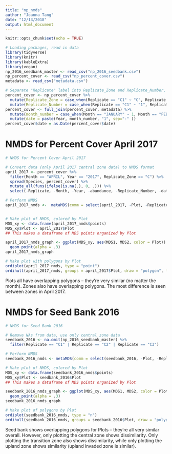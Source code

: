 ```yaml
---
title: "np_nmds"
author: "Joanna Tang"
date: "12/13/2018"
output: html_document
---
```


```r
knitr::opts_chunk$set(echo = TRUE)
```

```r

# Loading packages, read in data
library(tidyverse)
library(knitr)
library(kableExtra)
library(vegan)
np_2016_seedbank_master <- read_csv("np_2016_seedbank.csv")
np_percent_cover <- read_csv("np_percent_cover.csv")
metadata <- read_csv("metadata.csv")

```

```r

# Separate "Replicate" label into Replicate_Zone and Replicate_Number, join with species metadata, convert month and year to "date" column
percent_cover <- np_percent_cover %>% 
  mutate(Replicate_Zone = case_when(Replicate == "C1" ~ "C", Replicate == "C2" ~ "C", Replicate == "C3" ~ "C", Replicate == "T1" ~ "T", Replicate == "T2" ~ "T", Replicate == "T3" ~ "T", Replicate == "U1" ~ "U", Replicate == "U2" ~ "U", Replicate == "U3" ~ "U")) %>% 
  mutate(Replicate_Number = case_when(Replicate == "C1" ~ "1", Replicate == "C2" ~ "2", Replicate == "C3" ~ "3", Replicate == "T1" ~ "1", Replicate == "T2" ~ "2", Replicate == "T3" ~ "3", Replicate == "U1" ~ "1", Replicate == "U2" ~ "2", Replicate == "U3" ~ "3"))
percent_cover <- full_join(percent_cover, metadata) %>% 
  mutate(month_number = case_when(Month == "JANUARY" ~ 1, Month == "FEBRUARY" ~ 2, Month == "MARCH" ~ 3, Month == "APRIL" ~ 4, Month == "MAY" ~ 5, Month == "JUNE" ~ 6, Month == "JULY" ~ 7, Month == "AUGUST" ~ 8, Month == "SEPTEMBER" ~ 9, Month == "OCTOBER" ~ 10, Month == "NOVEMBER" ~ 11, Month == "DECEMBER" ~ 12)) %>% 
  mutate(date = paste(Year, month_number, "1", sep="-" ))
percent_cover$date = as.Date(percent_cover$date)

```


# NMDS for Percent Cover April 2017

```r

# NMDS for Percent Cover April 2017

# Convert data (only April 2017 central zone data) to NMDS format
april_2017 <- percent_cover %>% 
  filter(Month == "APRIL", Year == "2017", Replicate_Zone == "C") %>% 
  spread(Species, percent_cover) %>% 
  mutate_all(funs(ifelse(is.na(.), 0, .))) %>% 
  select(-Replicate, -Month, -Year, -abundance, -Replicate_Number, -date, -month_number, -Native_Status, -Species_Full_Name)

# Perform NMDS
april_2017_nmds <-  metaMDS(comm = select(april_2017, -Plot, -Replicate_Zone), distance = "bray", trace = FALSE, autotransform = FALSE)


# Make plot of NMDS, colored by Plot
MDS_xy <- data.frame(april_2017_nmds$points)
MDS_xy$Plot <- april_2017$Plot
## This makes a dataframe of MDS points organized by Plot

april_2017_nmds_graph <- ggplot(MDS_xy, aes(MDS1, MDS2, color = Plot)) +
  geom_point(alpha = .3)
april_2017_nmds_graph

# Make plot with polygons by Plot
ordiplot(april_2017_nmds, type = "point")
ordihull(april_2017_nmds, groups = april_2017$Plot, draw = "polygon", label = TRUE)

```

Plots all have overlapping polygons -- they're very similar (no matter the month). Zones also have overlapping polygons.  The most difference is seen between zones in April 2017.

# NMDS for Seed Bank 2016

```r

# NMDS for Seed Bank 2016

# Remove NAs from data, use only central zone data
seedbank_2016 <- na.omit(np_2016_seedbank_master) %>% 
  filter(Replicate == "C1" | Replicate == "C2" | Replicate == "C3")

# Perform NMDS
seedbank_2016_nmds <- metaMDS(comm = select(seedbank_2016, -Plot, -Replicate), distance = "bray", trace = FALSE, autotransform = FALSE)

# Make plot of NMDS, colored by Plot
MDS_xy <- data.frame(seedbank_2016_nmds$points)
MDS_xy$Plot <- seedbank_2016$Plot
## This makes a dataframe of MDS points organized by Plot

seedbank_2016_nmds_graph <- ggplot(MDS_xy, aes(MDS1, MDS2, color = Plot)) +
  geom_point(alpha = .3)
seedbank_2016_nmds_graph

# Make plot of polygons by Plot
ordiplot(seedbank_2016_nmds, type = "n")
ordihull(seedbank_2016_nmds, groups = seedbank_2016$Plot, draw = "polygon", label = TRUE)

```

Seed bank shows overlapping polygons for Plots -- they're all very similar overall.  However, only plotting the central zone shows dissimilarity.  Only plotting the transition zone also shows dissimilarity, while only plotting the upland zone shows similarity (upland invaded zone is similar).
